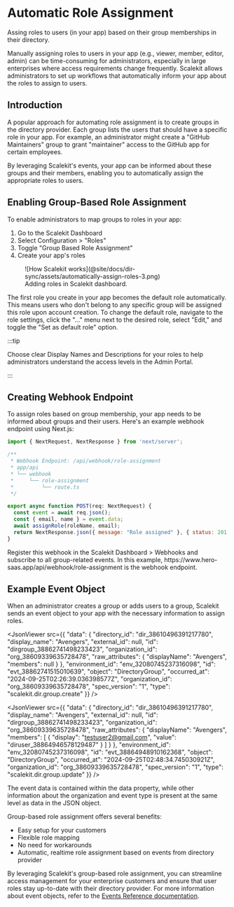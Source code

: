 # Automatic Role Assignment

<Subtitle>
    Assing roles to users (in your app) based on their group memberships in their directory.
</Subtitle>

Manually assigning roles to users in your app (e.g., viewer, member, editor,
admin) can be time-consuming for administrators, especially in large enterprises
where access requirements change frequently. Scalekit allows administrators to
set up workflows that automatically inform your app about the roles to assign to
users.

## Introduction

A popular approach for automating role assignment is to create groups in the
directory provider. Each group lists the users that should have a specific role
in your app. For example, an administrator might create a "GitHub Maintainers"
group to grant "maintainer" access to the GitHub app for certain employees.

By leveraging Scalekit's events, your app can be informed about these groups and
their members, enabling you to automatically assign the appropriate roles to
users.

## Enabling Group-Based Role Assignment

To enable administrators to map groups to roles in your app:

1. Go to the Scalekit Dashboard
2. Select Configuration > "Roles"
3. Toggle "Group Based Role Assignment"
4. Create your app's roles

<figure className='width-75'>
  ![How Scalekit works](@site/docs/dir-sync/assets/automatically-assign-roles-3.png)
  <figcaption>Adding roles in Scalekit dashboard.</figcaption>
</figure>

The first role you create in your app becomes the default role automatically.
This means users who don't belong to any specific group will be assigned this
role upon account creation. To change the default role, navigate to the role
settings, click the "..." menu next to the desired role, select "Edit," and
toggle the "Set as default role" option.

:::tip

Choose clear Display Names and Descriptions for your roles to help
administrators understand the access levels in the Admin Portal.

:::

## Creating Webhook Endpoint

To assign roles based on group membership, your app needs to be informed about
groups and their users. Here's an example webhook endpoint using Next.js:

<CodeWithHeader title="Webhook Endpoint">

<Tabs groupId="tech-stack" queryString>
<TabItem value="nextjs" label="Next.js">

```javascript showLineNumbers
import { NextRequest, NextResponse } from 'next/server';

/**
 * Webhook Endpoint: /api/webhook/role-assignment
 * app/api
 * └── webhook
 *     └── role-assignment
 *         └── route.ts
 */

export async function POST(req: NextRequest) {
  const event = await req.json();
  const { email, name } = event.data;
  await assignRole(roleName, email);
  return NextResponse.json({ message: "Role assigned" }, { status: 201 });
}
```

</TabItem>
</Tabs>
</CodeWithHeader>

Register this webhook in the Scalekit Dashboard > Webhooks and subscribe to all
group-related events. In this example,
<SimpleCode>https:<span></span>//www<span></span>.hero-saas.app<span></span>/api/webhook/role-assignment</SimpleCode>
is the webhook endpoint.

## Example Event Object

When an administrator creates a group or adds users to a group, Scalekit sends
an event object to your app with the necessary information to assign roles.

<CodeWithHeader title="Group Creation Event">

<JsonViewer src={{
  "data": {
    "directory_id": "dir_38610496391217780",
    "display_name": "Avengers",
    "external_id": null,
    "id": "dirgroup_38862741498233423",
    "organization_id": "org_38609339635728478",
    "raw_attributes": {
      "displayName": "Avengers",
      "members": null
    }
  },
  "environment_id": "env_32080745237316098",
  "id": "evt_38862741515010639",
  "object": "DirectoryGroup",
  "occurred_at": "2024-09-25T02:26:39.036398577Z",
  "organization_id": "org_38609339635728478",
  "spec_version": "1",
  "type": "scalekit.dir.group.create"
  }} />

</CodeWithHeader>

<CodeWithHeader title="User Addition to Group Event">

<JsonViewer src={{
  "data": {
    "directory_id": "dir_38610496391217780",
    "display_name": "Avengers",
    "external_id": null,
    "id": "dirgroup_38862741498233423",
    "organization_id": "org_38609339635728478",
    "raw_attributes": {
      "displayName": "Avengers",
      "members": [
        {
          "display": "testuser2@gmail.com",
          "value": "diruser_38864946578129487"
        }
      ]
    }
  },
  "environment_id": "env_32080745237316098",
  "id": "evt_38864948910162368",
  "object": "DirectoryGroup",
  "occurred_at": "2024-09-25T02:48:34.745030921Z",
  "organization_id": "org_38609339635728478",
  "spec_version": "1",
  "type": "scalekit.dir.group.update"
}} />

</CodeWithHeader>

The event data is contained within the data property, while other information
about the organization and event type is present at the same level as data in
the JSON object.

Group-based role assignment offers several benefits:

- Easy setup for your customers
- Flexible role mapping
- No need for workarounds
- Automatic, realtime role assignment based on events from directory provider

By leveraging Scalekit's group-based role assignment, you can streamline access
management for your enterprise customers and ensure that user roles stay
up-to-date with their directory provider. For more information about event
objects, refer to the [Events Reference documentation](/apis#tag/Webhooks).
